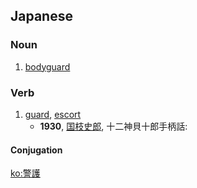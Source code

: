 ==Japanese==
{{ja-kanjitab|けい|ご|yomi=on}}

===Noun===
{{ja-noun|けいご}}

# [[bodyguard]]

===Verb===
{{ja-verb-suru|けいご|tr=trans}}

# [[guard]], [[escort]]
#* '''1930''', [[:w:ja:国枝史郎|国枝史郎]], 十二神貝十郎手柄話:
#*: {{ja-usex|その後から二人の侍が、一挺の厳めしい駕籠に付き添い、'''警護'''するように現われた。|^その あと から ふたり の さむらい が、 いっちょう の いかめし.い かご に つきそい、 '''けいご''' する よう に あらわれた。|Ever since then, two samurai could be seen alongside the austere litter escorting it.}}

====Conjugation====
{{ja-suru|けいご}}

[[ko:警護]]